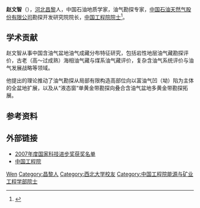 {{Infobox_Scientist  	 
| name = 赵文智
| field = 石油地质、油气勘探
| known_for = 含油气盆地油气成藏分布特征研究
| alma_mater = [[西北大学_(中国)|西北大学]]
| doctoral_advisor =
| doctoral_students = 
| prizes =
| religion =
| footnotes =
| URL =
}}

'''赵文智'''（{{bd|1958年|8月}}），[[河北|河北]][[昌黎|昌黎]]人，中国石油地质学家，油气勘探专家，[[中国石油天然气股份有限公司|中国石油天然气股份有限公司]]勘探开发研究院院长，[[中国工程院院士|中国工程院院士]]<ref>{{Cite web |url=http://finance.huanqiu.com/data/2013-12/4678357.html |title=2013年中国工程院51名新当选院士名单公布 |access-date=2014-01-23 |archive-url=https://web.archive.org/web/20140202125252/http://finance.huanqiu.com/data/2013-12/4678357.html |archive-date=2014-02-02 |dead-url=yes }}</ref>。

== 学术贡献 ==
赵文智从事中国含油气盆地油气成藏分布特征研究，包括岩性地层油气藏勘探评价，古老（高～过成熟）海相油气藏与煤系油气藏评价，复杂含油气系统评价与油气发展战略等领域。

他提出的理论推动了油气勘探从局部有限构造高部位向以富油气凹（坳）陷为主体的全盆地扩展，以及从“液态窗“单黄金带勘探向叠合含油气盆地多黄金带勘探拓展。

== 参考资料 ==
{{reflist}}

== 外部链接 ==
* [https://web.archive.org/web/20160304214308/http://news.xinhuanet.com/tech/2008-01/08/content_7386531.htm 2007年度国家科技进步奖获奖名单]
* [http://www.cae.cn 中国工程院]{{Wayback|url=http://www.cae.cn/ |date=20201211180208 }}

{{中国工程院能源与矿业工程学部院士}}

{{Authority control}}
{{DEFAULTSORT:Zhao赵}}
[[Category:赵姓|Wen]]
[[Category:昌黎人|Category:昌黎人]]
[[Category:西北大学校友|Category:西北大学校友]]
[[Category:中国工程院能源与矿业工程学部院士|Category:中国工程院能源与矿业工程学部院士]]